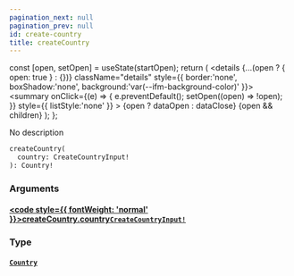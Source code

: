 ```yaml
---
pagination_next: null
pagination_prev: null
id: create-country
title: createCountry
---
```









  const [open, setOpen] = useState(startOpen);
  return (
    <details {...(open ? { open: true } : {})} className="details" style={{ border:'none', boxShadow:'none', background:'var(--ifm-background-color)' }}>
      <summary
        onClick={(e) => {
          e.preventDefault();
          setOpen((open) => !open);
        }}
        style={{ listStyle:'none' }}
      >
      {open ? dataOpen : dataClose}
      </summary>
      {open && children}
    </details>
  );
};








No description


```graphql
createCountry(
  country: CreateCountryInput!
): Country!
```




### Arguments

#### [<code style={{ fontWeight: 'normal' }}>createCountry.<b>country</b></code>](#)<Bullet />[`CreateCountryInput!`](/schema/types/inputs/create-country-input.mdx) <Badge class="badge badge--secondary" text="non-null"/> <Badge class="badge badge--secondary" text="input"/> 



### Type

#### [`Country`](/schema/types/objects/country.mdx) <Badge class="badge badge--secondary" text="object"/> 







